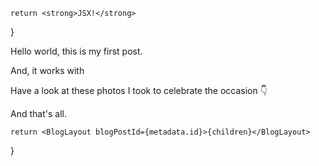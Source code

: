 
    return <strong>JSX!</strong>
}

Hello world, this is my first post.

And, it works with <AComponent />

Have a look at these photos I took to celebrate the occasion 👇

<div
    className={
        'my-4 grid grid-cols-1 grid-rows-4 gap-4 md:grid-cols-3 md:grid-rows-2'
    }
>
    <div className={'relative h-52'}>
        <Link
            href={Img1.src}
            target={'_blank'}
        >
            <MdxImage
                src={Img1}
                alt={
                    "Inspirational words from someone called T. (Swift? I'm kidding.)"
                }
                fill={true}
                className={'rounded-lg'}
                style={{ objectFit: 'cover', objectPosition: 'center' }}
            />
        </Link>
    </div>
    <div className={'relative h-52 md:col-span-2'}>
        <Link
            href={Img2.src}
            target={'_blank'}
        >
            <MdxImage
                src={Img2}
                alt={`A pretty cool wide shot that's kinda neat I think`}
                fill={true}
                className={'rounded-lg'}
                style={{ objectFit: 'cover', objectPosition: 'center' }}
            />
        </Link>
    </div>
    <div className={'relative h-52 md:col-span-2'}>
        <Link
            href={Img4.src}
            target={'_blank'}
        >
            <MdxImage
                src={Img4}
                alt={'Check out this cloud, looks like a dolphin...'}
                fill={true}
                className={'rounded-lg'}
                style={{ objectFit: 'cover', objectPosition: 'center' }}
            />
        </Link>
    </div>
    <div className={'relative h-52'}>
        <Link
            href={Img3.src}
            target={'_blank'}
        >
            <MdxImage
                src={Img3}
                alt={'Check out this cloud, looks like a dolphin...'}
                fill={true}
                className={'rounded-lg'}
                style={{ objectFit: 'cover', objectPosition: 'center' }}
            />
        </Link>
    </div>
</div>

And that's all.


    return <BlogLayout blogPostId={metadata.id}>{children}</BlogLayout>
}
